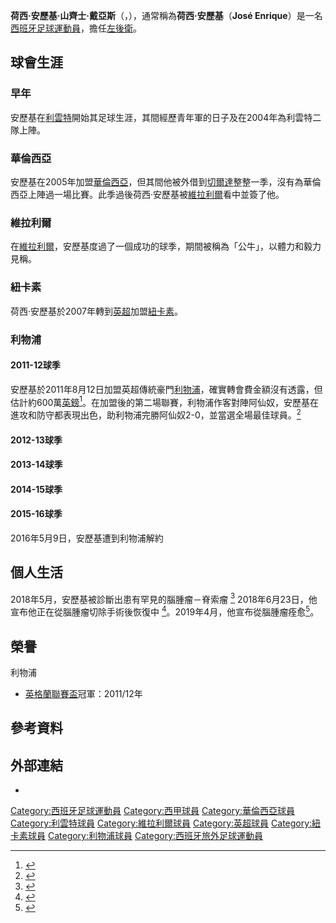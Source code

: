 {{noteta|G1=laliga|G2=EPL|G3=football|G4=liverpoolfc
|T=zh-hans:何塞·恩里克·桑切斯;zh-hk:荷西·安歷基·山齊士;zh-tw:何塞·恩里克·桑切斯;
|1=zh-hans:恩里克;zh-hk:安歷基;zh-tw:恩里克;
|2=zh-hans:迪亚兹;zh-hk:戴亞斯;zh-tw:迪亞茲;
}}
{{Spanish name|山齊士|戴亞斯}}
{{Infobox football biography
| name                = 荷西·安歷基<br>''José Enrique''
| image               = José Enrique.jpg
| image_size          = 227
| fullname            = José Enrique Sánchez Díaz<ref>{{cite web|title=Premier League Clubs submit Squad Lists |url=http://www.premierleague.com/content/dam/premierleague/site-content/News/publications/squad-lists/squad-lists-september-2011.pdf |publisher=Premier League |accessdate=6 January 2013 |deadurl=yes |archiveurl=https://web.archive.org/web/20130731092613/http://www.premierleague.com/content/dam/premierleague/site-content/News/publications/squad-lists/squad-lists-september-2011.pdf |archivedate=31 July 2013 |df= }}</ref>
| birth_date          = {{birth date and age|1986|1|23|df=y}}
| birth_place         = 西班牙[[華倫西亞|華倫西亞]]
| currentclub         = 
| clubnumber          = 
| height              = {{convert|1.84|m|abbr=on}}<ref>{{cite web|url=http://www.liverpoolfc.com/team/first-team/player/jose-enrique |title=Liverpool F.C. Profile |accessdate=22 April 2011 |publisher=Liverpool F.C. |deadurl=yes |archiveurl=https://web.archive.org/web/20120620214942/http://www.liverpoolfc.com/team/first-team/player/jose-enrique |archivedate=20 June 2012 |df= }}</ref>
| position            = [[左後衛|左後衛]]
| youthyears1         =           |youthclubs1 = [[萊萬特體育聯盟|萊萬特]]
| years1              = 2004–2005 |clubs1 = [[萊萬特體育聯盟|萊萬特B隊]]          |caps1 = 19  |goals1 = 1
| years2              = 2005–2006 |clubs2 = [[巴伦西亚足球俱乐部|巴伦西亚]]                   |caps2 = 0   |goals2 = 0
| years3              = 2005–2006 |clubs3 = → [[皇家維戈塞爾塔俱樂部|塞爾塔]] (借用)          |caps3 = 14  |goals3 = 0
| years4              = 2006–2007 |clubs4 = [[維拉利爾足球俱樂部|維拉利爾]]               |caps4 = 23  |goals4 = 0
| years5              = 2007–2011 |clubs5 = [[纽卡斯尔联足球俱乐部|纽卡斯尔联]] |caps5 = 119 |goals5 = 1
| years6              = 2011–2016     |clubs6 = [[利物浦足球俱乐部|利物浦]]               |caps6 = 76  |goals6 = 2
| years7              = 2016–2017 |clubs7 = [[皇家薩拉戈薩|薩拉戈薩]]                          |caps7 = 27  |goals7 = 1
| nationalyears1      = 2001 |nationalteam1 = 西班牙 U16  |nationalcaps1 = 2 |nationalgoals1 = 0
| nationalyears2      = 2005 |nationalteam2 = 西班牙 U20  |nationalcaps2 = 4 |nationalgoals2 = 0
| nationalyears3      = 2006–2008 |nationalteam3 = [[西班牙21歲以下國家足球隊|西班牙 U21]]  |nationalcaps3 = 3 |nationalgoals3 = 1
| pcupdate            = 2015年2月9日  
| ntupdate            = 2009年12月20日 (日) 06:14 (UTC)
}}

'''荷西·安歷基·山齊士·戴亞斯'''（{{lang-es|'''José Enrique Sánchez Diaz'''}}，{{bd|1986年|1月23日|catidx=Sanchez, Jose Enrique}}），通常稱為'''荷西·安歷基'''（'''José Enrique'''）是一名[[西班牙|西班牙]][[足球|足球]][[運動員|運動員]]，擔任[[左後衛|左後衛]]。

==球會生涯==
=== 早年 ===
安歷基在[[利雲特|利雲特]]開始其足球生涯，其間經歷青年軍的日子及在2004年為利雲特二隊上陣。

=== 華倫西亞 ===
安歷基在2005年加盟[[華倫西亞足球會|華倫西亞]]，但其間他被外借到[[切爾達|切爾達]]整整一季，沒有為華倫西亞上陣過一場比賽。此季過後荷西·安歷基被[[維拉利爾足球會|維拉利爾]]看中並簽了他。

=== 維拉利爾 ===
在[[維拉利爾足球會|維拉利爾]]，安歷基度過了一個成功的球季，期間被稱為「公牛」，以體力和毅力見稱。

=== 紐卡素 ===
荷西·安歷基於2007年轉到[[英格蘭足球超級聯賽|英超]]加盟[[紐卡素足球會|紐卡素]]。

=== 利物浦 ===
==== 2011-12球季 ====
安歷基於2011年8月12日加盟英超傳統豪門[[利物浦足球會|利物浦]]，確實轉會費金額沒有透露，但估計約600萬[[英鎊|英鎊]]<ref>{{cite news |language=en |url=http://www.bbc.co.uk/sport/0/football/14494213 |title=Jose Enrique joins Liverpool from Newcastle |publisher=''[[BBC_Sport|BBC Sport]]'' |date=2011-08-12 |accessdate=2013-02-05 |archive-date=2012-09-11 |archive-url=https://web.archive.org/web/20120911221750/http://www.bbc.co.uk/sport/0/football/14494213 |dead-url=no }}</ref>。在加盟後的第二場聯賽，利物浦作客對陣阿仙奴，安歷基在進攻和防守都表現出色，助利物浦完勝阿仙奴2-0，並當選全場最佳球員。<ref>{{cite news |title=Arsenal 0-2 Liverpool |url=http://www.bbc.co.uk/sport/0/football/14514681 |publisher=[[BBC|BBC]] Sport |date=2011-08-20 |accessdate=2013-08-30 |language=en |archive-date=2012-09-02 |archive-url=https://web.archive.org/web/20120902174744/http://www.bbc.co.uk/sport/0/football/14514681 |dead-url=no }}</ref>

==== 2012-13球季 ====

==== 2013-14球季 ====

==== 2014-15球季 ====

==== 2015-16球季 ====
2016年5月9日，安歷基遭到利物浦解約

==個人生活==
2018年5月，安歷基被診斷出患有罕見的腦腫瘤－脊索瘤 <ref>{{cite web|url=https://www.bbc.co.uk/sport/football/45142214|title=Jose Enrique: Ex-Liverpool and Newcastle defender tells BBC about brain tumour diagnosis|date=10 August 2018|publisher=BBC Sport}}</ref> 2018年6月23日，他宣布他正在從腦腫瘤切除手術後恢復中 <ref>{{cite news|url=https://www.bbc.co.uk/sport/football/44585769|title=Jose Enrique brain tumour: Ex-Liverpool & Newcastle defender recovering from surgery|date=23 June 2018|publisher=BBC Sport}}</ref>。2019年4月，他宣布從腦腫瘤痊愈<ref>{{cite news |title=Jose Enrique: Ex-Liverpool and Newcastle defender given all clear by surgeons |url=https://www.bbc.co.uk/sport/football/47942648|publisher=BBC Sport |date=15 April 2019}}</ref>。

==榮譽==
;利物浦
* [[英格蘭聯賽盃|英格蘭聯賽盃]]冠軍：2011/12年

== 參考資料 ==
{{reflist}}

==外部連結==
*{{soccerbase|id=46761|name=荷西·安歷基}}

{{2009/10年英冠PFA年度最佳陣容}}

{{DEFAULTSORT:Enrique, Jose}}
[[Category:西班牙足球運動員|Category:西班牙足球運動員]]
[[Category:西甲球員|Category:西甲球員]]
[[Category:華倫西亞球員|Category:華倫西亞球員]]
[[Category:利雲特球員|Category:利雲特球員]]
[[Category:維拉利爾球員|Category:維拉利爾球員]]
[[Category:英超球員|Category:英超球員]]
[[Category:紐卡素球員|Category:紐卡素球員]]
[[Category:利物浦球員|Category:利物浦球員]]
[[Category:西班牙旅外足球運動員|Category:西班牙旅外足球運動員]]
